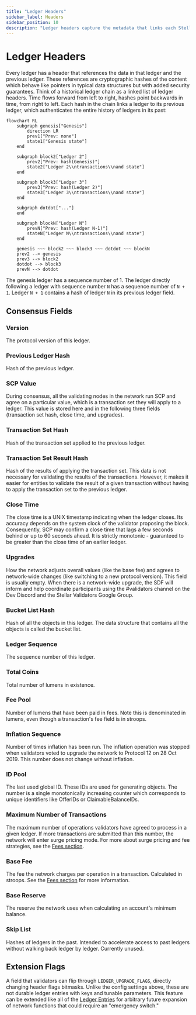 ```yaml
---
title: "Ledger Headers"
sidebar_label: Headers
sidebar_position: 10
description: "Ledger headers capture the metadata that links each Stellar ledger to its history and summarizes recent transactions."
---
```


# Ledger Headers

Every ledger has a header that references the data in that ledger and the previous ledger. These references are cryptographic hashes of the content which behave like pointers in typical data structures but with added security guarantees. Think of a historical ledger chain as a linked list of ledger headers. Time flows forward from left to right, hashes point backwards in time, from right to left. Each hash in the chain links a ledger to its previous ledger, which authenticates the entire history of ledgers in its past:

```mermaid
flowchart RL
    subgraph genesis["Genesis"]
        direction LR
        prev1["Prev: none"]
        state1["Genesis state"]
    end

    subgraph block2["Ledger 2"]
        prev2["Prev: hash(Genesis)"]
        state2["Ledger 2\\ntransactions\\nand state"]
    end

    subgraph block3["Ledger 3"]
        prev3["Prev: hash(Ledger 2)"]
        state3["Ledger 3\\ntransactions\\nand state"]
    end

    subgraph dotdot["..."]
    end

    subgraph blockN["Ledger N"]
        prevN["Prev: hash(Ledger N-1)"]
        stateN["Ledger N\\ntransactions\\nand state"]
    end

    genesis ~~~ block2 ~~~ block3 ~~~ dotdot ~~~ blockN
    prev2 --> genesis
    prev3 --> block2
    dotdot --> block3
    prevN --> dotdot
```

The genesis ledger has a sequence number of 1. The ledger directly following a ledger with sequence number `N` has a sequence number of `N + 1`. Ledger `N + 1` contains a hash of ledger `N` in its previous ledger field.

## Consensus Fields

### Version

The protocol version of this ledger.

### Previous Ledger Hash

Hash of the previous ledger.

### SCP Value

During consensus, all the validating nodes in the network run SCP and agree on a particular value, which is a transaction set they will apply to a ledger. This value is stored here and in the following three fields (transaction set hash, close time, and upgrades).

### Transaction Set Hash

Hash of the transaction set applied to the previous ledger.

### Transaction Set Result Hash

Hash of the results of applying the transaction set. This data is not necessary for validating the results of the transactions. However, it makes it easier for entities to validate the result of a given transaction without having to apply the transaction set to the previous ledger.

### Close Time

The close time is a UNIX timestamp indicating when the ledger closes. Its accuracy depends on the system clock of the validator proposing the block. Consequently, SCP may confirm a close time that lags a few seconds behind or up to 60 seconds ahead. It is strictly monotonic - guaranteed to be greater than the close time of an earlier ledger.

### Upgrades

How the network adjusts overall values (like the base fee) and agrees to network-wide changes (like switching to a new protocol version). This field is usually empty. When there is a network-wide upgrade, the SDF will inform and help coordinate participants using the #validators channel on the Dev Discord and the Stellar Validators Google Group.

### Bucket List Hash

Hash of all the objects in this ledger. The data structure that contains all the objects is called the bucket list.

### Ledger Sequence

The sequence number of this ledger.

### Total Coins

Total number of lumens in existence.

### Fee Pool

Number of lumens that have been paid in fees. Note this is denominated in lumens, even though a transaction's fee field is in stroops.

### Inflation Sequence

Number of times inflation has been run. The inflation operation was stopped when validators voted to upgrade the network to Protocol 12 on 28 Oct 2019. This number does not change without inflation.

### ID Pool

The last used global ID. These IDs are used for generating objects. The number is a single monotonically increasing counter which corresponds to unique identifiers like OfferIDs or ClaimableBalanceIDs.

### Maximum Number of Transactions

The maximum number of operations validators have agreed to process in a given ledger. If more transactions are submitted than this number, the network will enter surge pricing mode. For more about surge pricing and fee strategies, see the [Fees section](../../fees-resource-limits-metering.mdx).

### Base Fee

The fee the network charges per operation in a transaction. Calculated in stroops. See the [Fees section](../../fees-resource-limits-metering.mdx) for more information.

### Base Reserve

The reserve the network uses when calculating an account's minimum balance.

### Skip List

Hashes of ledgers in the past. Intended to accelerate access to past ledgers without walking back ledger by ledger. Currently unused.

## Extension Flags

A field that validators can flip through `LEDGER_UPGRADE_FLAGS`, directly changing header flags bitmasks. Unlike the config settings above, these are not durable ledger entries with keys and tunable parameters. This feature can be extended like all of the [Ledger Entries](./entries.mdx) for arbitrary future expansion of network functions that could require an "emergency switch."
